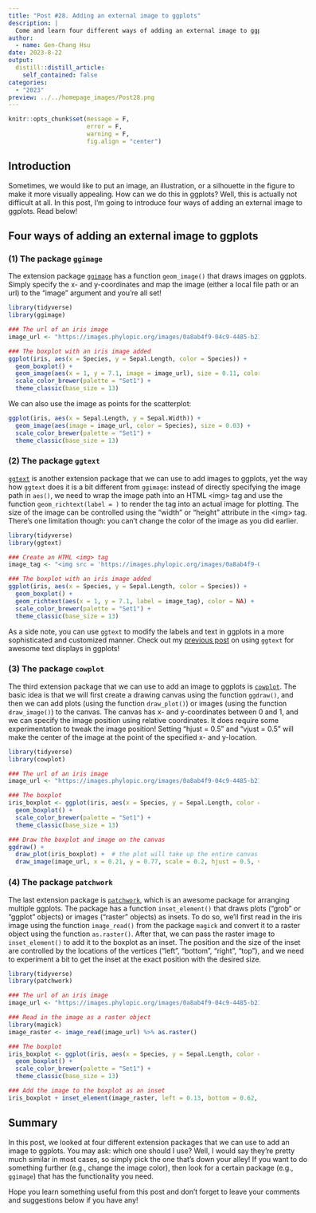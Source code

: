 ```yaml
---
title: "Post #28. Adding an external image to ggplots"
description: |
  Come and learn four different ways of adding an external image to ggplots to decorate your figure!
author:
  - name: Gen-Chang Hsu
date: 2023-8-22
output:
  distill::distill_article:
    self_contained: false
categories:
  - "2023"
preview: ../../homepage_images/Post28.png
---
```


<!-- Webpage style -->

<style>
d-article a {
    color: #2780e3 !important;
      border-bottom: none !important;
}

d-article a:hover {
  color: #2780e3 !important;
    border-bottom: 2px solid !important;
}

d-byline {
  margin-left: -10% !important;
}

d-title {
  margin-left: -10%;
}

d-title h1{
  font-size: 45px;
  width: 130%;
}

d-article {
  margin-left: -10%;
}

p {
  width: 120%;
}

d-article h2 {
  width: 120%;
}

d-article h3 {
  width: 120%;
  font-size: 28px;
}

div.article-footer{
  width: 120%;
}

d-article div.sourceCode { 
  width: 120% !important;
}

d-article pre { 
  width: 120% !important;
}

div.l-body {
  width: 120% !important;
}

d-article table thead tr {
  height: 60px !important;
  width: 210px !important;
}

d-article table thead th {
  height: 60px !important;
  font-size: 22px !important;
  width: 210px !important;
}

d-article table tbody tr td {
  font-size: 21px !important;
  height: 60px !important;
  text-align: center !important;
  width: 210px !important;
}

div.l-body img {
    margin-right: 20% !important;
}

</style>

```r
knitr::opts_chunk$set(message = F, 
                      error = F, 
                      warning = F,
                      fig.align = "center")

```

<!-- Start of the article -->

## Introduction

Sometimes, we would like to put an image, an illustration, or a silhouette in the figure to make it more visually appealing. How can we do this in ggplots? Well, this is actually not difficult at all. In this post, I'm going to introduce four ways of adding an external image to ggplots. Read below! 


## Four ways of adding an external image to ggplots

### (1) The package `ggimage`

The extension package [`ggimage`](https://yulab-smu.top/pkgdocs/ggimage.html) has a function `geom_image()` that draws images on ggplots. Simply specify the x- and y-coordinates and map the image (either a local file path or an url) to the "image" argument and you're all set!

```r
library(tidyverse)
library(ggimage)

### The url of an iris image
image_url <- "https://images.phylopic.org/images/0a8ab4f9-04c9-4485-b21a-df683d506055/raster/222x512.png"

### The boxplot with an iris image added
ggplot(iris, aes(x = Species, y = Sepal.Length, color = Species)) + 
  geom_boxplot() + 
  geom_image(aes(x = 1, y = 7.1, image = image_url), size = 0.11, color = "purple") +
  scale_color_brewer(palette = "Set1") +
  theme_classic(base_size = 13)

```

We can also use the image as points for the scatterplot:

```r
ggplot(iris, aes(x = Sepal.Length, y = Sepal.Width)) + 
  geom_image(aes(image = image_url, color = Species), size = 0.03) + 
  scale_color_brewer(palette = "Set1") +
  theme_classic(base_size = 13)

```

### (2) The package `ggtext`

[`ggtext`](https://wilkelab.org/ggtext/index.html) is another extension package that we can use to add images to ggplots, yet the way how `ggtext` does it is a bit different from `ggimage`: instead of directly specifying the image path in `aes()`, we need to wrap the image path into an HTML \<img\> tag and use the function `geom_richtext(label = )` to render the tag into an actual image for plotting. The size of the image can be controlled using the "width" or "height" attribute in the \<img\> tag. There's one limitation though: you can't change the color of the image as you did earlier. 

```r
library(tidyverse)
library(ggtext)

### Create an HTML <img> tag
image_tag <- "<img src = 'https://images.phylopic.org/images/0a8ab4f9-04c9-4485-b21a-df683d506055/raster/222x512.png' width = '19'/>"

### The boxplot with an iris image added
ggplot(iris, aes(x = Species, y = Sepal.Length, color = Species)) + 
  geom_boxplot() + 
  geom_richtext(aes(x = 1, y = 7.1, label = image_tag), color = NA) +  # specify "color = NA" to remove the outline box 
  scale_color_brewer(palette = "Set1") +
  theme_classic(base_size = 13)

```

As a side note, you can use `ggtext` to modify the labels and text in ggplots in a more sophisticated and customized manner. Check out my [previous post](https://genchanghsu.github.io/ggGallery/posts/2021-07-10-post-5-awesome-text-display-with-ggtext/) on using `ggtext` for awesome text displays in ggplots!

### (3) The package `cowplot`

The third extension package that we can use to add an image to ggplots is [`cowplot`](https://wilkelab.org/cowplot/reference/draw_image.html). The basic idea is that we will first create a drawing canvas using the function `ggdraw()`, and then we can add plots (using the function `draw_plot()`) or images (using the function `draw_image()`) to the canvas. The canvas has x- and y-coordinates between 0 and 1, and we can specify the image position using relative coordinates. It does require some experimentation to tweak the image position! Setting "hjust = 0.5" and "vjust = 0.5" will make the center of the image at the point of the specified x- and y-location.

```r
library(tidyverse)
library(cowplot)

### The url of an iris image
image_url <- "https://images.phylopic.org/images/0a8ab4f9-04c9-4485-b21a-df683d506055/raster/222x512.png"

### The boxplot
iris_boxplot <- ggplot(iris, aes(x = Species, y = Sepal.Length, color = Species)) + 
  geom_boxplot() + 
  scale_color_brewer(palette = "Set1") +
  theme_classic(base_size = 13)

### Draw the boxplot and image on the canvas
ggdraw() +
  draw_plot(iris_boxplot) +  # the plot will take up the entire canvas space by default
  draw_image(image_url, x = 0.21, y = 0.77, scale = 0.2, hjust = 0.5, vjust = 0.5)  # use the argument "scale" to adjust the size of the image

```

### (4) The package `patchwork`

The last extension package is [`patchwork`](https://patchwork.data-imaginist.com/), which is an awesome package for arranging multiple ggplots. The package has a function `inset_element()` that draws plots ("grob" or "ggplot" objects) or images ("raster" objects) as insets. To do so, we'll first read in the iris image using the function `image_read()` from the package `magick` and convert it to a raster object using the function `as.raster()`. After that, we can pass the raster image to `inset_element()` to add it to the boxplot as an inset. The position and the size of the inset are controlled by the locations of the vertices ("left", "bottom", "right", "top"), and we need to experiment a bit to get the inset at the exact position with the desired size.

```r
library(tidyverse)
library(patchwork)

### The url of an iris image
image_url <- "https://images.phylopic.org/images/0a8ab4f9-04c9-4485-b21a-df683d506055/raster/222x512.png"

### Read in the image as a raster object
library(magick)
image_raster <- image_read(image_url) %>% as.raster()

### The boxplot
iris_boxplot <- ggplot(iris, aes(x = Species, y = Sepal.Length, color = Species)) + 
  geom_boxplot() + 
  scale_color_brewer(palette = "Set1") +
  theme_classic(base_size = 13)

### Add the image to the boxplot as an inset
iris_boxplot + inset_element(image_raster, left = 0.13, bottom = 0.62, right = 0.24, top = 0.92)

```

## Summary

In this post, we looked at four different extension packages that we can use to add an image to ggplots. You may ask: which one should I use? Well, I would say they're pretty much similar in most cases, so simply pick the one that's down your alley! If you want to do something further (e.g., change the image color), then look for a certain package (e.g., `ggimage`) that has the functionality you need. 

Hope you learn something useful from this post and don't forget to leave your comments and suggestions below if you have any!


